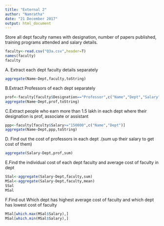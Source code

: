 ---
title: "External 2"
author: "Namratha"
date: "21 December 2017"
output: html_document
---

Store all dept faculty names with designation, number of papers published, training programs attended  and salary details.

```{r}
faculty<-read.csv("Q3a.csv",header=T)
names(faculty)
faculty
```

A. Extract each dept faculty details separately
```{r}
aggregate(Name~Dept,faculty,toString)

```

B.Extract Professors of each dept separately
```{r}

prof<-faculty[faculty$Designation=="Professor",c("Name","Dept","Salary")]
aggregate(Name~Dept,prof,toString)

```

C.Extract people who earn more than 1.5 lakh in each dept where their designation is prof, associate or assistant
```{r}

ppp<-faculty[faculty$Salary>="150000",c("Name","Dept")]
aggregate(Name~Dept,ppp,toString)

```

D. Find out the cost of professors in each dept .(sum up their salary to get cost of them)
```{r}

aggregate(Salary~Dept,prof,sum)

```

E.Find the individual cost of each dept faculty and average cost of faculty in dept
```{r}
SSal<-aggregate(Salary~Dept,faculty,sum)
MSal<-aggregate(Salary~Dept,faculty,mean)
SSal
MSal
```

F.Find out Which dept has highest average cost of faculty and which dept has lowest cost of faculty
```{r}

MSal[which.max(MSal$Salary),]
MSal[which.min(MSal$Salary),]


```



